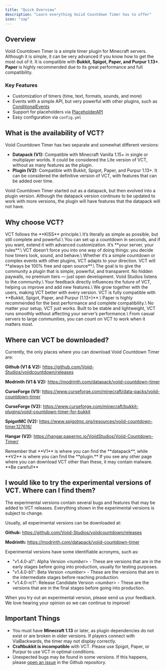 ```yaml
---
title: "Quick Overview"
description: "Learn everything Voiid Countdown Timer has to offer"
icon: "zap"
---
```


## Overview

Voiid Countdown Timer is a simple timer plugin for Minecraft servers. Although it is simple, it can be very advanced if you know how to get the most out of it. It is compatible with **Bukkit, Spigot, Paper, and Purpur 1.13+**. **Paper** is highly recommended due to its great performance and full compatibility.

### Key Features

- Customization of timers (time, text, formats, sounds, and more)
- Events with a simple API, but very powerful with other plugins, such as [ConditionalEvents](https://www.spigotmc.org/resources/conditionalevents-custom-actions-for-specific-events-1-8-1-21-8.82271/)
- Support for placeholders via [PlaceholderAPI](https://www.spigotmc.org/resources/placeholderapi.6245/)
- Easy configuration via `config.yml`

## What is the availability of VCT?

Voiid Countdown Timer has two separate and somewhat different versions:

- **Datapack (V1):** Compatible with Minecraft Vanilla 1.15+ in single or multiplayer worlds. It could be considered the Lite version of VCT, without as many features as the plugin.
- **Plugin (V2):** Compatible with Bukkit, Spigot, Paper, and Purpur 1.13+. It can be considered the definitive version of VCT, with features that can be added over time.

Voiid Countdown Timer started out as a datapack, but then evolved into a plugin version. Although the datapack version continues to be updated to work with more versions, the plugin will have features that the datapack will not have.

## Why choose VCT?

<Columns cols={2}>
  <Card title="KISS" icon="heart">
    VCT follows the **KISS** principle.\
    It’s literally as simple as possible, but still complete and powerful.\
    You can set up a countdown in seconds, and if you want, extend it with advanced customization.
  </Card>
  <Card title="You’re the boss" icon="crown">
    It’s **your server, your rules**.\
    VCT doesn’t force you into one way of doing things: you decide how timers look, sound, and behave.\
    Whether it’s a simple countdown or complex events with other plugins, VCT adapts to your direction.
  </Card>
  <Card title="Always Free & Open Source" icon="lock-open">
    VCT will **always be 100% free and open source**.\
    The goal is to give the community a plugin that is simple, powerful, and transparent.
    No hidden paywalls, no premium tiers — just open development.
  </Card>
  <Card title="Support of the Community" icon="handshake">
    Voiid Studios listens to the community.\
    Your feedback directly influences the future of VCT, helping us improve and add new features.\
    We grow together with the users, making VCT better with every version.
  </Card>
  <Card title="Compatibility" icon="zap">
    VCT is fully compatible with **Bukkit, Spigot, Paper, and Purpur (1.13+)**.\
    Paper is highly recommended for the best performance and complete compatibility.\
    No matter your setup, VCT just works.
  </Card>
  <Card title="Reliability" icon="shield-check">
    Built to be stable and lightweight, VCT runs smoothly without affecting your server’s performance.\
    From casual servers to large communities, you can count on VCT to work when it matters most.
  </Card>
</Columns>

## Where can VCT be downloaded?

Currently, the only places where you can download Voiid Countdown Timer are:

**Github (V1 & V2):** https://github.com/Voiid-Studios/voiidcountdown/releases

**Modrinth (V1 & V2):** https://modrinth.com/datapack/voiid-countdown-timer

**CurseForge (V1):** https://www.curseforge.com/minecraft/data-packs/voiid-countdown-timer

**CurseForge (V2):** https://www.curseforge.com/minecraft/bukkit-plugins/voiid-countdown-timer-for-bukkit

**SpigotMC (V2):** https://www.spigotmc.org/resources/voiid-countdown-timer.127616/

**Hangar (V2):** https://hangar.papermc.io/VoiidStudios/Voiid-Countdown-Timer/

<Info>
  Remember that **V1** is where you can find the **datapack**, while **V2** is where you can find the **plugin.**
</Info>

<Danger>
  If you see any other page where you can download VCT other than these, it may contain malware. **Be careful!**
</Danger>

## I would like to try the experimental versions of VCT. Where can I find them?

<Note>
  The experimental versions contain several bugs and features that may be added to VCT releases. Everything shown in the experimental versions is subject to change.
</Note>

Usually, all experimental versions can be downloaded at:

**Github:** https://github.com/Voiid-Studios/voiidcountdown/releases

**Modrinth:** https://modrinth.com/datapack/voiid-countdown-timer

Experimental versions have some identifiable acronyms, such as:

- "v1.4.0-a1": Alpha Version _\<number\> -_ These are versions that are in the early stages before going into production, usually for testing purposes.
- "v1.4.0-b1": Beta Version _\<number\> -_ These are the versions that are in the intermediate stages before reaching production.
- "v1.4.0-rc1": Release Candidate Version _\<number\> -_ These are the versions that are in the final stages before going into production.

<Tip>
  When you try out an experimental version, please send us your feedback. We love hearing your opinion so we can continue to improve!
</Tip>

## Important Things

- You must have **Minecraft 1.13** or later, as plugin dependencies do not exist or are broken in older versions. If players connect with ViaBackwards, the timer may not display correctly.
- **Craftbukkit is incompatible** with VCT. Please use Spigot, Paper, or Purpur to use VCT in optimal conditions.
- Unexpected bugs may be found in some versions. If this happens, please [open an issue](https://github.com/Voiid-Studios/voiidcountdown/issues) in the Github repository.